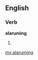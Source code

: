 ==English==

===Verb===
'''alaruming'''

# {{archaic}} {{rare}} {{present participle of|[[alarum]]}}

[[my:alaruming]]